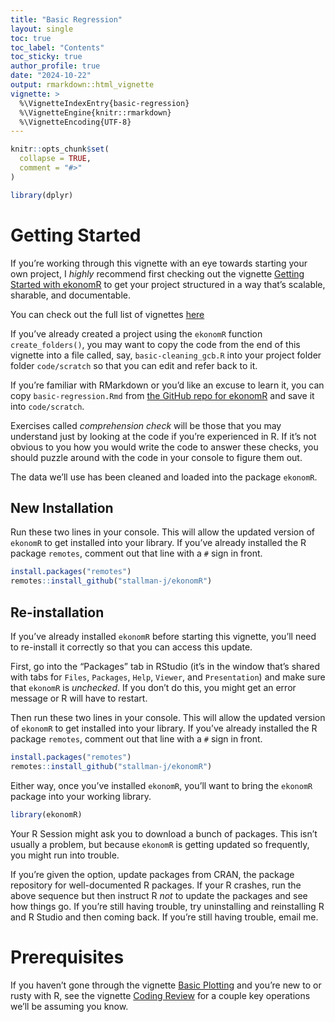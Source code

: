 ```yaml
---
title: "Basic Regression"
layout: single
toc: true
toc_label: "Contents"
toc_sticky: true
author_profile: true
date: "2024-10-22"
output: rmarkdown::html_vignette
vignette: >
  %\VignetteIndexEntry{basic-regression}
  %\VignetteEngine{knitr::rmarkdown}
  %\VignetteEncoding{UTF-8}
---
```

```r
knitr::opts_chunk$set(
  collapse = TRUE,
  comment = "#>"
)

library(dplyr)
```


# Getting Started

If you're working through this vignette with an eye towards starting your own project, I *highly* recommend first checking out the vignette [Getting Started with ekonomR](https://stallman-j.github.io/ekonomR/vignettes/getting-started-with-ekonomR/) to get your project structured in a way that's scalable, sharable, and documentable. 

You can check out the full list of vignettes [here](https://stallman-j.github.io/ekonomR/vignettes/vignettes/)

If you've already created a project using the `ekonomR` function `create_folders()`, you may want to copy the code from the end of this vignette into a file called, say, `basic-cleaning_gcb.R` into your project folder folder `code/scratch` so that you can edit and refer back to it.

If you're familiar with RMarkdown or you'd like an excuse to learn it, you can copy `basic-regression.Rmd` from [the GitHub repo for ekonomR](https://github.com/stallman-j/ekonomR/blob/main/vignettes/basic-cleaning_gcb.Rmd) and save it into `code/scratch`.

Exercises called *comprehension check* will be those that you may understand just by looking at the code if you're experienced in R. If it's not obvious to you how you would write the code to answer these checks, you should puzzle around with the code in your console to figure them out.


The data we'll use has been cleaned and loaded into the package `ekonomR`. 

## New Installation 

Run these two lines in your console. This will allow the updated version of `ekonomR` to get installed into your library. If you've already installed the R package `remotes`, comment out that line with a `#` sign in front.


``` r
install.packages("remotes") 
remotes::install_github("stallman-j/ekonomR")
```

## Re-installation 

If you've already installed `ekonomR` before starting this vignette, you'll need to re-install it correctly so that you can access this update.

First, go into the "Packages" tab in RStudio (it's in the window that's shared with tabs for `Files`, `Packages`, `Help`, `Viewer`, and `Presentation`) and make sure that `ekonomR` is *unchecked*. If you don't do this, you might get an error message or R will have to restart.

Then run these two lines in your console. This will allow the updated version of `ekonomR` to get installed into your library. If you've already installed the R package `remotes`, comment out that line with a `#` sign in front.


``` r
install.packages("remotes") 
remotes::install_github("stallman-j/ekonomR")
```

Either way, once you've installed `ekonomR`, you'll want to bring the `ekonomR` package into your working library.


``` r
library(ekonomR)
```

Your R Session might ask you to download a bunch of packages. This isn't usually a problem, but because `ekonomR` is getting updated so frequently, you might run into trouble.

If you're given the option, update packages from CRAN, the package repository for well-documented R packages. If your R crashes, run the above sequence but then instruct R *not* to update the packages and see how things go. If you're still having trouble, try uninstalling and reinstalling R and R Studio and then coming back. If you're still having trouble, email me.


# Prerequisites

If you haven't gone through the vignette [Basic Plotting](https://stallman-j.github.io/ekonomR/vignettes/basic-plotting/) and you're new to or rusty with R, see the vignette [Coding Review](https://stallman-j.github.io/ekonomR/vignettes/coding-review/) for a couple key operations we'll be assuming you know.
